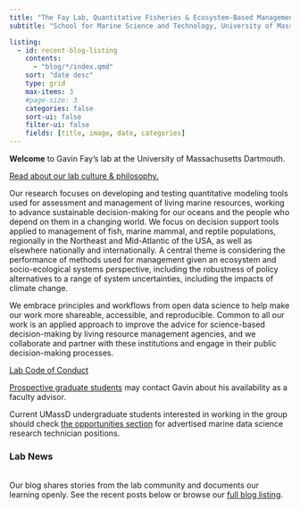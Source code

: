 ```yaml
---
title: "The Fay Lab, Quantitative Fisheries & Ecosystem-Based Management Science"
subtitle: "School for Marine Science and Technology, University of Massachusetts Dartmouth"

listing:
  - id: recent-blog-listing
    contents:
      - "blog/*/index.qmd"
    sort: "date desc"
    type: grid
    max-items: 3
    #page-size: 3
    categories: false
    sort-ui: false
    filter-ui: false
    fields: [title, image, date, categories]
---
```


:::::: white-div
**Welcome** to Gavin Fay’s lab at the University of Massachusetts Dartmouth.

[Read about our lab culture & philosophy.](https://thefaylab.github.io/lab-manual/02-lab-culture-philosophy.html)

Our research focuses on developing and testing quantitative modeling tools used for assessment and management of living marine resources, working to advance sustainable decision-making for our oceans and the people who depend on them in a changing world. We focus on decision support tools applied to management of fish, marine mammal, and reptile populations, regionally in the Northeast and Mid-Atlantic of the USA, as well as elsewhere nationally and internationally. A central theme is considering the performance of methods used for management given an ecosystem and socio-ecological systems perspective, including the robustness of policy alternatives to a range of system uncertainties, including the impacts of climate change.

We embrace principles and workflows from open data science to help make our work more shareable, accessible, and reproducible. Common to all our work is an applied approach to improve the advice for science-based decision-making by living resource management agencies, and we collaborate and partner with these institutions and engage in their public decision-making processes.

[Lab Code of Conduct](https://thefaylab.github.io/lab-manual/03-code-of-conduct.html)

[Prospective graduate students](http://webserver.smast.umassd.edu/lab_fay/?page_id=13 "Opportunities") may contact Gavin about his availability as a faculty advisor.

Current UMassD undergraduate students interested in working in the group should check [the opportunities section](http://webserver.smast.umassd.edu/lab_fay/?page_id=13#pugrads "Opportunities") for advertised marine data science research technician positions.

<!---------------- START blog listing section (white div) ---------------->

::::: white-div
:::: {.blue-underline .center-text}
### **Lab News**

<br> Our blog shares stories from the lab community and documents our learning openly. See the recent posts below or browse our [full blog listing](blog.qmd). <br>

::: {#recent-blog-listing}
:::
::::
:::::

<!---------------- END blog listing section (white div) ---------------->

<!---------------------------------------------------------------------->
::::::

